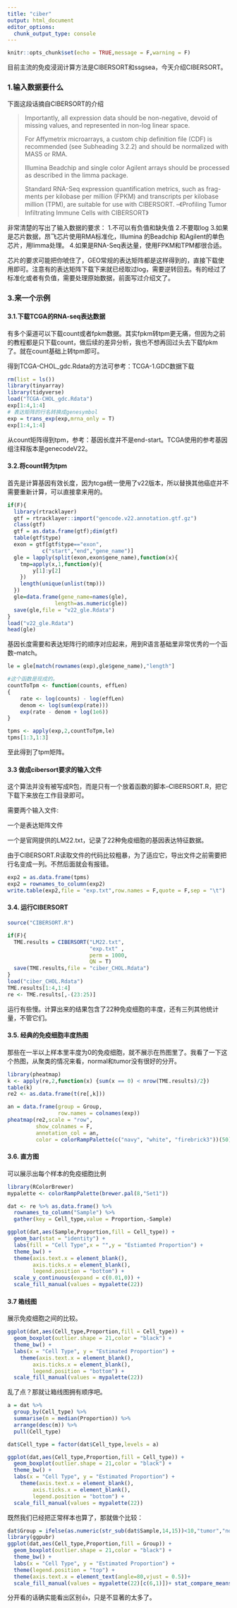 ```yaml
---
title: "ciber"
output: html_document
editor_options: 
  chunk_output_type: console
---
```


```r
knitr::opts_chunk$set(echo = TRUE,message = F,warning = F)
```

目前主流的免疫浸润计算方法是CIBERSORT和ssgsea，今天介绍CIBERSORT。

### 1.输入数据要什么

下面这段话摘自CIBERSORT的介绍

> Importantly, all expression data should be non-negative, devoid of missing values, and represented in non-log linear space. 
>
>For Affymetrix microarrays, a custom chip definition file (CDF) is recommended (see Subheading 3.2.2) and should be normalized with MAS5 or RMA. 
>
>Illumina Beadchip and single color Agilent arrays should be processed as described in the limma package. 
>
>Standard RNA-Seq expression quantification metrics, such as frag- ments per kilobase per million (FPKM) and transcripts per kilobase million (TPM), are suitable for use with CIBERSORT.
--《Profiling Tumor Infiltrating Immune Cells with CIBERSORT》

非常清楚的写出了输入数据的要求：
1.不可以有负值和缺失值
2.不要取log
3.如果是芯片数据，昂飞芯片使用RMA标准化，Illumina 的Beadchip 和Agilent的单色芯片，用limma处理。 
4.如果是RNA-Seq表达量，使用FPKM和TPM都很合适。

芯片的要求可能把你唬住了，GEO常规的表达矩阵都是这样得到的，直接下载使用即可。注意有的表达矩阵下载下来就已经取过log，需要逆转回去。有的经过了标准化或者有负值，需要处理原始数据，前面写过介绍文了。
  
### 3.来一个示例

#### 3.1.下载TCGA的RNA-seq表达数据

有多个渠道可以下载count或者fpkm数据。其实fpkm转tpm更无痛，但因为之前的教程都是只下载count，做后续的差异分析，我也不想再回过头去下载fpkm了。就在count基础上转tpm即可。

得到TCGA-CHOL_gdc.Rdata的方法可参考：TCGA-1.GDC数据下载

```r
rm(list = ls())
library(tinyarray)
library(tidyverse)
load("TCGA-CHOL_gdc.Rdata")
exp[1:4,1:4]
# 表达矩阵的行名转换成genesymbol
exp = trans_exp(exp,mrna_only = T)
exp[1:4,1:4]
```

从count矩阵得到tpm，参考：基因长度并不是end-start。TCGA使用的参考基因组注释版本是genecodeV22。

#### 3.2.将count转为tpm

首先是计算基因有效长度，因为tcga统一使用了v22版本，所以替换其他癌症并不需要重新计算，可以直接拿来用的。

```r
if(F){
  library(rtracklayer)
  gtf = rtracklayer::import("gencode.v22.annotation.gtf.gz")
  class(gtf)
  gtf = as.data.frame(gtf);dim(gtf)
  table(gtf$type)
  exon = gtf[gtf$type=="exon",
           c("start","end","gene_name")]
  gle = lapply(split(exon,exon$gene_name),function(x){
    tmp=apply(x,1,function(y){
        y[1]:y[2]
    })
    length(unique(unlist(tmp)))
  })
  gle=data.frame(gene_name=names(gle),
               length=as.numeric(gle))
  save(gle,file = "v22_gle.Rdata")
}
load("v22_gle.Rdata")
head(gle)
```

基因长度需要和表达矩阵行的顺序对应起来，用到R语言基础里非常优秀的一个函数--match。

```r
le = gle[match(rownames(exp),gle$gene_name),"length"]

#这个函数是现成的。
countToTpm <- function(counts, effLen)
{
    rate <- log(counts) - log(effLen)
    denom <- log(sum(exp(rate)))
    exp(rate - denom + log(1e6))
}

tpms <- apply(exp,2,countToTpm,le)
tpms[1:3,1:3]
```

至此得到了tpm矩阵。

#### 3.3 做成cibersort要求的输入文件

这个算法并没有被写成R包，而是只有一个放着函数的脚本--CIBERSORT.R，把它下载下来放在工作目录即可。

需要两个输入文件:

一个是表达矩阵文件

一个是官网提供的LM22.txt，记录了22种免疫细胞的基因表达特征数据。

由于CIBERSORT.R读取文件的代码比较粗暴，为了适应它，导出文件之前需要把行名变成一列。不然后面就会有报错。

```r
exp2 = as.data.frame(tpms)
exp2 = rownames_to_column(exp2)
write.table(exp2,file = "exp.txt",row.names = F,quote = F,sep = "\t")
```

#### 3.4. 运行CIBERSORT

```r
source("CIBERSORT.R")

if(F){
  TME.results = CIBERSORT("LM22.txt", 
                          "exp.txt" , 
                          perm = 1000, 
                          QN = T)
  save(TME.results,file = "ciber_CHOL.Rdata")
}
load("ciber_CHOL.Rdata")
TME.results[1:4,1:4]
re <- TME.results[,-(23:25)]
```

运行有些慢。计算出来的结果包含了22种免疫细胞的丰度，还有三列其他统计量，不管它们。

#### 3.5. 经典的免疫细胞丰度热图 

那些在一半以上样本里丰度为0的免疫细胞，就不展示在热图里了。我看了一下这个热图，从聚类的情况来看，normal和tumor没有很好的分开。

```r
library(pheatmap)
k <- apply(re,2,function(x) {sum(x == 0) < nrow(TME.results)/2})
table(k)
re2 <- as.data.frame(t(re[,k]))

an = data.frame(group = Group,
                row.names = colnames(exp))
pheatmap(re2,scale = "row",
         show_colnames = F,
         annotation_col = an,
         color = colorRampPalette(c("navy", "white", "firebrick3"))(50))

```


#### 3.6. 直方图

可以展示出每个样本的免疫细胞比例

```r
library(RColorBrewer)
mypalette <- colorRampPalette(brewer.pal(8,"Set1"))

dat <- re %>% as.data.frame() %>%
  rownames_to_column("Sample") %>% 
  gather(key = Cell_type,value = Proportion,-Sample)

ggplot(dat,aes(Sample,Proportion,fill = Cell_type)) + 
  geom_bar(stat = "identity") +
  labs(fill = "Cell Type",x = "",y = "Estiamted Proportion") + 
  theme_bw() +
  theme(axis.text.x = element_blank(),
        axis.ticks.x = element_blank(),
        legend.position = "bottom") + 
  scale_y_continuous(expand = c(0.01,0)) +
  scale_fill_manual(values = mypalette(22))
```

#### 3.7 箱线图

展示免疫细胞之间的比较。

```r
ggplot(dat,aes(Cell_type,Proportion,fill = Cell_type)) + 
  geom_boxplot(outlier.shape = 21,color = "black") + 
  theme_bw() + 
  labs(x = "Cell Type", y = "Estimated Proportion") +
    theme(axis.text.x = element_blank(),
        axis.ticks.x = element_blank(),
        legend.position = "bottom") + 
  scale_fill_manual(values = mypalette(22))
```

乱了点？那就让箱线图拥有顺序吧。

```r
a = dat %>% 
  group_by(Cell_type) %>% 
  summarise(m = median(Proportion)) %>% 
  arrange(desc(m)) %>% 
  pull(Cell_type)

dat$Cell_type = factor(dat$Cell_type,levels = a)

ggplot(dat,aes(Cell_type,Proportion,fill = Cell_type)) + 
  geom_boxplot(outlier.shape = 21,color = "black") + 
  theme_bw() + 
  labs(x = "Cell Type", y = "Estimated Proportion") +
    theme(axis.text.x = element_blank(),
        axis.ticks.x = element_blank(),
        legend.position = "bottom") + 
  scale_fill_manual(values = mypalette(22))
```

既然我们已经把正常样本也算了，那就做个比较：

```r
dat$Group = ifelse(as.numeric(str_sub(dat$Sample,14,15))<10,"tumor","normal")
library(ggpubr)
ggplot(dat,aes(Cell_type,Proportion,fill = Group)) + 
  geom_boxplot(outlier.shape = 21,color = "black") + 
  theme_bw() + 
  labs(x = "Cell Type", y = "Estimated Proportion") +
  theme(legend.position = "top") + 
  theme(axis.text.x = element_text(angle=80,vjust = 0.5))+
  scale_fill_manual(values = mypalette(22)[c(6,1)])+ stat_compare_means(aes(group = Group,label = ..p.signif..),method = "kruskal.test")
```

分开看的话确实能看出区别👍，只是不显著的太多了。
